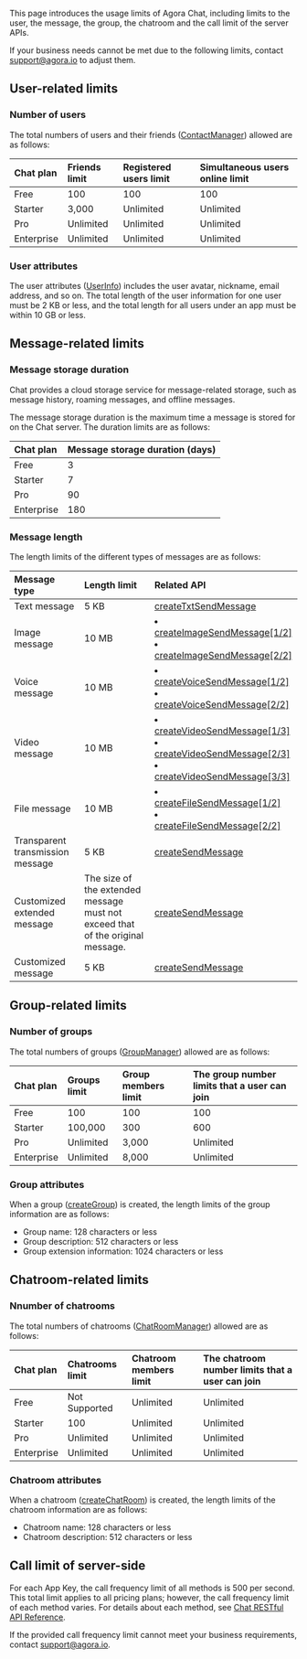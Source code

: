 
This page introduces the usage limits of Agora Chat, including limits to the user, the message, the group, the chatroom and the call limit of the server APIs.

If your business needs cannot be met due to the following limits, contact [support@agora.io](mailto:support@agora.io) to adjust them.

## User-related limits

### Number of users

The total numbers of users and their friends ([ContactManager](https://hyphenateinc.github.io/android_reference/classio_1_1agora_1_1chat_1_1_contact_manager.html)) allowed are as follows:

| Chat plan | Friends limit | Registered users limit | Simultaneous users online limit |
| :-------------- | :------------ | :--------------------- | :------------------------------ |
| Free            | 100           | 100                    | 100                             |
| Starter         | 3,000         | Unlimited              | Unlimited                       |
| Pro             | Unlimited     | Unlimited              | Unlimited                       |
| Enterprise      | Unlimited     | Unlimited              | Unlimited                       |

### User attributes 

The user attributes ([UserInfo](https://hyphenateinc.github.io/android_reference/classio_1_1agora_1_1chat_1_1_user_info.html)) includes the user avatar, nickname, email address, and so on. The total length of the user information for one user must be 2 KB or less, and the total length for all users under an app must be within 10 GB or less.

## Message-related limits

### Message storage duration

Chat provides a cloud storage service for message-related storage, such as message history, roaming messages, and offline messages.

The message storage duration is the maximum time a message is stored for on the Chat server. The duration limits are as follows:

| Chat plan | Message storage duration (days) |
| :-------------- | :------------------------------ |
| Free            | 3                               |
| Starter         | 7                               |
| Pro             | 90                              |
| Enterprise      | 180                             |

### Message length

The length limits of the different types of messages are as follows:

| Message type                     |  Length limit                                                 |Related API                                                      |
| :------------------------------- | :----------------------------------------------------------- | :----------------------------------------------------------- |
| Text message                     | 5 KB                                                         | [createTxtSendMessage](https://hyphenateinc.github.io/android_reference/classio_1_1agora_1_1chat_1_1_chat_message.html#af6312e5ea0ca70b36d22c5e0bdfc288f) |
| Image message                    | 10 MB                                                        | <li>[createImageSendMessage](https://hyphenateinc.github.io/android_reference/classio_1_1agora_1_1chat_1_1_chat_message.html#af8d0cd1cfc67aa8deb50386ff4dac2cd)[\[1/2\]](https://hyphenateinc.github.io/android_reference/classio_1_1agora_1_1chat_1_1_chat_message.html#afff9282db0b4fe2086a7afc70dc092f8)</li><li>[createImageSendMessage\[2/2\]](https://hyphenateinc.github.io/android_reference/classio_1_1agora_1_1chat_1_1_chat_message.html#a1207ebdd9c5ee4abd78ca1e49de6c7e1)</li> |
| Voice message                    | 10 MB                                                        | <li>[createVoiceSendMessage\[1/2\]](https://hyphenateinc.github.io/android_reference/classio_1_1agora_1_1chat_1_1_chat_message.html#afff9282db0b4fe2086a7afc70dc092f8)</li><li>[createVoiceSendMessage](https://hyphenateinc.github.io/android_reference/classio_1_1agora_1_1chat_1_1_chat_message.html#a5935e8c3e8ed4069b01ca38b1f1a6ab9)[\[2/2\]](https://hyphenateinc.github.io/android_reference/classio_1_1agora_1_1chat_1_1_chat_message.html#a1207ebdd9c5ee4abd78ca1e49de6c7e1)</li> |
| Video message                    | 10 MB                                                        |<li> [createVideoSendMessage](https://hyphenateinc.github.io/android_reference/classio_1_1agora_1_1chat_1_1_chat_message.html#ac78142ff1dfe3fa07d63027978a9ef84)[\[1/3\]](https://hyphenateinc.github.io/android_reference/classio_1_1agora_1_1chat_1_1_chat_message.html#afff9282db0b4fe2086a7afc70dc092f8)</li><li>[createVideoSendMessage](https://hyphenateinc.github.io/android_reference/classio_1_1agora_1_1chat_1_1_chat_message.html#a487c212c323a110d1d5ca6406903e11f)[\[2/3\]](https://hyphenateinc.github.io/android_reference/classio_1_1agora_1_1chat_1_1_chat_message.html#afff9282db0b4fe2086a7afc70dc092f8)</li><li>[createVideoSendMessage](https://hyphenateinc.github.io/android_reference/classio_1_1agora_1_1chat_1_1_chat_message.html#aae1215a31dad2f68bcad9a321defe3fd)[\[3/3\]](https://hyphenateinc.github.io/android_reference/classio_1_1agora_1_1chat_1_1_chat_message.html#afff9282db0b4fe2086a7afc70dc092f8)</li> |
| File message                     | 10 MB                                                        |<li> [createFileSendMessage](https://hyphenateinc.github.io/android_reference/classio_1_1agora_1_1chat_1_1_chat_message.html#a7b0d8a9c7edb6a7ed02a02a9d67d65f7)[\[1/2\]](https://hyphenateinc.github.io/android_reference/classio_1_1agora_1_1chat_1_1_chat_message.html#afff9282db0b4fe2086a7afc70dc092f8)</li><li>[createFileSendMessage](https://hyphenateinc.github.io/android_reference/classio_1_1agora_1_1chat_1_1_chat_message.html#acbab1df477a2b8a5aaf7053e27fc9232)[\[2/2\]](https://hyphenateinc.github.io/android_reference/classio_1_1agora_1_1chat_1_1_chat_message.html#a1207ebdd9c5ee4abd78ca1e49de6c7e1)</li> |
| Transparent transmission message | 5 KB                                                         | [createSendMessage](https://hyphenateinc.github.io/android_reference/classio_1_1agora_1_1chat_1_1_chat_message.html#a1c26e1f6420a89921bae7eb9ea362506) |
| Customized extended message      | The size of the extended message must not exceed that of the original message. | [createSendMessage](https://hyphenateinc.github.io/android_reference/classio_1_1agora_1_1chat_1_1_chat_message.html#a1c26e1f6420a89921bae7eb9ea362506) |
| Customized message               | 5 KB                                                         | [createSendMessage](https://hyphenateinc.github.io/android_reference/classio_1_1agora_1_1chat_1_1_chat_message.html#a1c26e1f6420a89921bae7eb9ea362506) |

## Group-related limits

### Number of groups

The total numbers of groups ([GroupManager](https://hyphenateinc.github.io/android_reference/classio_1_1agora_1_1chat_1_1_group_manager.html)) allowed are as follows:

| Chat plan | Groups limit | Group members limit | The group number limits that a user can join |
| :-------------- | :----------- | :------------------ | :------------------------------------------- |
| Free            | 100          | 100                 | 100                                          |
| Starter         | 100,000      | 300                 | 600                                          |
| Pro             | Unlimited    | 3,000               | Unlimited                                    |
| Enterprise      | Unlimited    | 8,000               | Unlimited                                    |

### Group attributes

When a group ([createGroup](https://hyphenateinc.github.io/android_reference/classio_1_1agora_1_1chat_1_1_group_manager.html#a57cfa23aae3b00d282b75023fc43899c)) is created, the length limits of the group information are as follows:

- Group name: 128 characters or less
- Group description: 512 characters or less
- Group extension information: 1024 characters or less

## Chatroom-related limits

### Nnumber of chatrooms

The total numbers of chatrooms ([ChatRoomManager](https://hyphenateinc.github.io/android_reference/classio_1_1agora_1_1chat_1_1_contact_manager.html)) allowed are as follows:

| Chat plan | Chatrooms limit | Chatroom members limit | The chatroom number limits that a user can join |
| :-------------- | :-------------- | :--------------------- | :---------------------------------------------- |
| Free            | Not Supported   | Unlimited              | Unlimited                                       |
| Starter         | 100             | Unlimited              | Unlimited                                       |
| Pro             | Unlimited       | Unlimited              | Unlimited                                       |
| Enterprise      | Unlimited       | Unlimited              | Unlimited                                       |

### Chatroom attributes

When a chatroom ([createChatRoom](https://hyphenateinc.github.io/android_reference/classio_1_1agora_1_1chat_1_1_chat_room_manager.html#a6ea3f7131041f844e710f00996091cab)) is created, the length limits of the chatroom information are as follows:

- Chatroom name: 128 characters or less
- Chatroom description: 512 characters or less

## Call limit of server-side

For each App Key, the call frequency limit of all methods is 500 per second. This total limit applies to all pricing plans; however, the call frequency limit of each method varies. For details about each method, see [Chat RESTful API Reference](../restful-api/restful-overview).

<div class="alert info">If the provided call frequency limit cannot meet your business requirements, contact <a href="mailto:support@agora.io">support@agora.io</a>.</div>